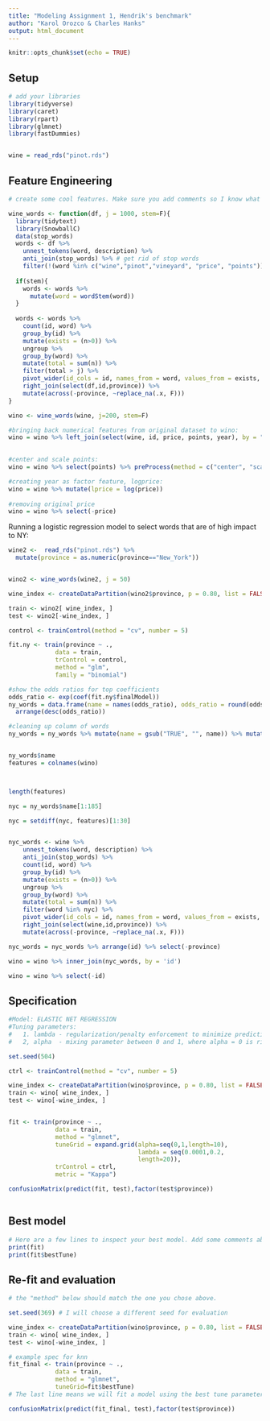 ```yaml
---
title: "Modeling Assignment 1, Hendrik's benchmark"
author: "Karol Orozco & Charles Hanks" 
output: html_document
---
```


```r
knitr::opts_chunk$set(echo = TRUE)
```

## Setup

```r
# add your libraries
library(tidyverse)
library(caret)
library(rpart)
library(glmnet)
library(fastDummies)


wine = read_rds("pinot.rds")

```


## Feature Engineering

```r
# create some cool features. Make sure you add comments so I know what you are trying to accomplish!

wine_words <- function(df, j = 1000, stem=F){ 
  library(tidytext)
  library(SnowballC)
  data(stop_words)
  words <- df %>%
    unnest_tokens(word, description) %>%
    anti_join(stop_words) %>% # get rid of stop words
    filter(!(word %in% c("wine","pinot","vineyard", "price", "points")))
  
  if(stem){
    words <- words %>% 
      mutate(word = wordStem(word))
  }
  
  words <- words %>% 
    count(id, word) %>% 
    group_by(id) %>% 
    mutate(exists = (n>0)) %>% 
    ungroup %>% 
    group_by(word) %>% 
    mutate(total = sum(n)) %>% 
    filter(total > j) %>% 
    pivot_wider(id_cols = id, names_from = word, values_from = exists, values_fill = list(exists=0)) %>% 
    right_join(select(df,id,province)) %>% 
    mutate(across(-province, ~replace_na(.x, F)))
}

wino <- wine_words(wine, j=200, stem=F)

#bringing back numerical features from original dataset to wino:
wino = wino %>% left_join(select(wine, id, price, points, year), by = "id") 
  

#center and scale points: 
wino = wino %>% select(points) %>% preProcess(method = c("center", "scale")) %>% predict(wino)

#creating year as factor feature, logprice: 
wino = wino %>% mutate(lprice = log(price))
  
#removing original price                    
wino = wino %>% select(-price)

```


Running a logistic regression model to select words that are of high impact to NY: 
```r
wine2 <-  read_rds("pinot.rds") %>% 
  mutate(province = as.numeric(province=="New_York")) 


wino2 <- wine_words(wine2, j = 50)

wine_index <- createDataPartition(wino2$province, p = 0.80, list = FALSE)

train <- wino2[ wine_index, ]
test <- wino2[-wine_index, ]

control <- trainControl(method = "cv", number = 5)

fit.ny <- train(province ~ .,
             data = train, 
             trControl = control,
             method = "glm",
             family = "binomial")

#show the odds ratios for top coefficients
odds_ratio <- exp(coef(fit.ny$finalModel))
ny_words = data.frame(name = names(odds_ratio), odds_ratio = round(odds_ratio,2)) %>%  
  arrange(desc(odds_ratio))

#cleaning up column of words
ny_words = ny_words %>% mutate(name = gsub("TRUE", "", name)) %>% mutate(name = gsub("`\\\\`", "", name)) %>% mutate(name = gsub("\\\\``", "", name))


ny_words$name
features = colnames(wino)



length(features)

nyc = ny_words$name[1:185]

nyc = setdiff(nyc, features)[1:30]


nyc_words <- wine %>%
    unnest_tokens(word, description) %>%
    anti_join(stop_words) %>% 
    count(id, word) %>% 
    group_by(id) %>% 
    mutate(exists = (n>0)) %>% 
    ungroup %>% 
    group_by(word) %>% 
    mutate(total = sum(n)) %>% 
    filter(word %in% nyc) %>% 
    pivot_wider(id_cols = id, names_from = word, values_from = exists, values_fill = list(exists=0)) %>% 
    right_join(select(wine,id,province)) %>% 
    mutate(across(-province, ~replace_na(.x, F)))

nyc_words = nyc_words %>% arrange(id) %>% select(-province)

wino = wino %>% inner_join(nyc_words, by = 'id')

wino = wino %>% select(-id)


```




## Specification

```r
#Model: ELASTIC NET REGRESSION
#Tuning parameters: 
#   1. lambda - regularization/penalty enforcement to minimize prediction error)
#   2, alpha  - mixing parameter between 0 and 1, where alpha = 0 is ridge regression, and alpha = 1 is lasso regression)

set.seed(504) 

ctrl <- trainControl(method = "cv", number = 5)

wine_index <- createDataPartition(wino$province, p = 0.80, list = FALSE)
train <- wino[ wine_index, ]
test <- wino[-wine_index, ]


fit <- train(province ~ .,
             data = train, 
             method = "glmnet",
             tuneGrid = expand.grid(alpha=seq(0,1,length=10),
                                    lambda = seq(0.0001,0.2,
                                    length=20)),
             trControl = ctrl,
             metric = "Kappa")

confusionMatrix(predict(fit, test),factor(test$province))



```



## Best model

```r
# Here are a few lines to inspect your best model. Add some comments about optimal hyperparameters.
print(fit)
print(fit$bestTune)


```


## Re-fit and evaluation

```r
# the "method" below should match the one you chose above. 

set.seed(369) # I will choose a different seed for evaluation

wine_index <- createDataPartition(wino$province, p = 0.80, list = FALSE)
train <- wino[ wine_index, ]
test <- wino[-wine_index, ]

# example spec for knn
fit_final <- train(province ~ .,
             data = train, 
             method = "glmnet",
             tuneGrid=fit$bestTune) 
# The last line means we will fit a model using the best tune parameters your CV found above.

confusionMatrix(predict(fit_final, test),factor(test$province))
```

